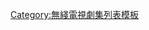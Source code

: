 {{Navbox
|bodyclass=hlist

|name = 1999年無綫電視劇集
|title = [[翡翠台電視劇集列表 (1999年)|1999年無綫電視翡翠台劇集]]
|state = collapsed
|group1 = 第一線劇集
|list1 = 
*[[外父唔怕做]]
*[[雪山飛狐_(1999年電視劇)|雪山飛狐]]
*[[金玉滿堂 (無綫電視劇)|金玉滿堂]]
*[[千里姻緣兜錯圈]]
*[[狀王宋世傑（貳）|狀王宋世傑貳]]
*[[吾係差人]]
*[[雙面伊人]]
*[[布袋和尚_(無綫電視劇)|布袋和尚]]
*[[命轉情真]]
*[[茶是故鄉濃]]
*[[衝上人間]]
|group2 = 第二線劇集
|list2 = 
*[[冤家宜結不宜解]]
*[[鑑證實錄II]]
*[[寵物情緣]]
*[[先生貴性]]
*[[刑事偵緝檔案IV]]
*[[全院滿座]]
*[[反黑先鋒]]
*[[騙中傳奇]]
*[[人龍傳說]]
*[[創世紀 (電視劇)|創世紀]]
*[[洗冤錄]]
|group3 = 第三線劇集
|list3 = 
*[[真情]]
<!--
|group4 = 星期六黃金時段劇集
|list4 = [[]]
-->
|below = [[翡翠台電視劇集列表 (1998年)|1998年]] ← '''1999年''' → [[翡翠台電視劇集列表 (2000年)|2000年]]
}}
<noinclude>[[Category:無綫電視劇集列表模板]]</noinclude>